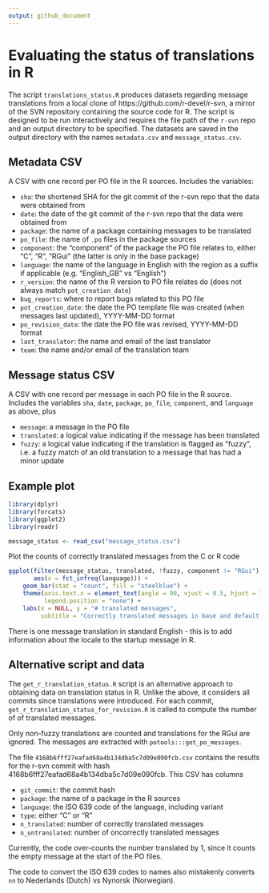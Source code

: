 ```yaml
---
output: github_document
---
```


# Evaluating the status of translations in R

The script `translations_status.R` produces datasets regarding message translations from a local clone of https://github.com/r-devel/r-svn, 
a mirror of the SVN repository containing the source code for R. 
The script is designed to be run interactively and requires the file path of the `r-svn` repo and an output directory to be specified.
The datasets are saved in the output directory with the names `metadata.csv` and `message_status.csv`.

## Metadata CSV

A CSV with one record per PO file in the R sources. Includes the variables:

- `sha`: the shortened SHA for the git commit of the r-svn repo that the data were obtained from
- `date`: the date of the git commit of the r-svn repo that the data were obtained from
- `package`: the name of a package containing messages to be translated
- `po_file`: the name of `.po` files in the package sources
- `component`: the "component" of the package the PO file relates to, either "C", "R", "RGui" (the latter is only in the base package)
- `language`: the name of the language in English with the region as a suffix if applicable (e.g. "English_GB" vs "English")
- `r_version`: the name of the R version to PO file relates do (does not always match `pot_creation_date`)
- `bug_reports`: where to report bugs related to this PO file
- `pot_creation_date`: the date the PO template file was created (when messages last updated), YYYY-MM-DD format
- `po_revision_date`: the date the PO file was revised, YYYY-MM-DD format
- `last_translator`: the name and email of the last translator
- `team`: the name and/or email of the translation team

## Message status CSV

A CSV with one record per message in each PO file in the R source. Includes the variables `sha`, `date`, `package`, `po_file`, `component`, and 
`language` as above, plus

- `message`: a message in the PO file
- `translated`: a logical value indicating if the message has been translated
- `fuzzy`: a logical value indicating if the translation is flagged as "fuzzy", i.e. a fuzzy match of an old translation to a message that has had a minor update

## Example plot

```r
library(dplyr)
library(forcats)
library(ggplot2)
library(readr)
```

```r
message_status <- read_csv("message_status.csv")
```

Plot the counts of correctly translated messages from the C or R code
```r
ggplot(filter(message_status, translated, !fuzzy, component != "RGui"),
       aes(x = fct_infreq(language))) +
    geom_bar(stat = "count", fill = "steelblue") +
    theme(axis.text.x = element_text(angle = 90, vjust = 0.5, hjust = 1),
          legend.position = "none") +
    labs(x = NULL, y = "# translated messages",
         subtitle = "Correctly translated messages in base and default packages")
```
There is one message translation in standard English - this is to add information about the locale to the startup message in R.

## Alternative script and data

The `get_r_translation_status.R` script is an alternative approach to obtaining 
data on translation status in R. Unlike the above, it considers all commits 
since translations were introduced. For each commit,
`get_r_translation_status_for_revision.R` is called to compute the number of 
of translated messages. 

Only non-fuzzy translations are counted and translations for the RGui are 
ignored. The messages are extracted with `potools:::get_po_messages`. 

The file `4168b6fff27eafad68a4b134dba5c7d09e090fcb.csv` contains the results for 
the r-svn commit with hash 4168b6fff27eafad68a4b134dba5c7d09e090fcb. This CSV 
has columns

- `git_commit`: the commit hash
- `package`: the name of a package in the R sources
- `language`: the ISO 639 code of the language, including variant
- `type`: either "C" or "R"
- `n_translated`: number of correctly translated messages
- `n_untranslated`: number of oncorrectly translated messages

Currently, the code over-counts the number translated by 1, since it counts the 
empty message at the start of the PO files.

The code to convert the ISO 639 codes to names also mistakenly converts `nn` 
to Nederlands (Dutch) vs Nynorsk (Norwegian).
